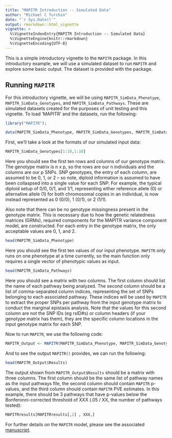 ```yaml
---
title: "MAPITR Introduction -- Simulated Data"
author: "Michael C Turchin"
date: "`r Sys.Date()`"
output: rmarkdown::html_vignette
vignette: >
  %\VignetteIndexEntry{MAPITR Introduction -- Simulated Data}
  %\VignetteEngine{knitr::rmarkdown}
  %\VignetteEncoding{UTF-8}
---
```


This is a simple introductory vignette to the `MAPITR` package. In this introductory example, we will use a simulated dataset to run `MAPITR` and explore some basic output. The dataset is provided with the package.

## Running `MAPITR`

For this introductory vignette, we will be using `MAPITR_SimData_Phenotype`, `MAPITR_SimData_Genotypes`, and `MAPITR_SimData_Pathways`. These are simulated datasets created for the purposes of unit testing and this vignette. To load 'MAPITR' and the datasets, run the following:

```r
library("MAPITR");

data(MAPITR_SimData_Phenotype, MAPITR_SimData_Genotypes, MAPITR_SimData_Pathways)
```

First, we'll take a look at the formats of our simulated input data:

```r
MAPITR_SimData_Genotypes[1:10,1:10]
```

Here you should see the first ten rows and columns of our genotype matrix. The genotype matrix is n x p, so the rows are our n individuals and the columns are our p SNPs. SNP genotypes, the entry of each column, are assumed to be 0, 1, or 2 -- so note, diploid information is assumed to have been collaspsed into a single value for each SNP. For example, the typical diploid setup of 0/0, 0/1, and 1/1, representing either reference allele (0) or alternative allele (1) for both chromosomal copies in an individual, is now instead represented as 0 (0/0), 1 (0/1), or 2 (1/1).

Also note that there can be no genotype missingness present in the genotype matrix. This is necessary due to how the genetic relatedness matrices (GRMs), required components for the MAPITR variance component model, are constructed. For each entry in the genotype matrix, the only acceptable values are 0, 1, and 2. 

```r
head(MAPITR_SimData_Phenotype)
```

Here you should see the first ten values of our input phenotype. `MAPITR` only runs on one phenotype at a time currently, so the main function only requires a single vector of phenotypic values as input. 


```r
head(MAPITR_SimData_Pathways)
```

Here you should see a matrix with two columns. The first column should list the name of each pathway being analyzed. The second column should be a list of comma-separated column indices, representing the set of SNPs belonging to each associated pathway. These indices will be used by `MAPITR` to extract the proper SNPs per pathway from the input genotype matrix to conduct the marginal epistasis analysis. Note that the values for this second column are not the SNP IDs (eg rsID#s) or column headers (if your genotype matrix has them), they are the specific column locations in the input genotype matrix for each SNP.

Now to run `MAPITR`, we use the following code:

```r
MAPITR_Output <- MAPITR(MAPITR_SimData_Phenotype, MAPITR_SimData_Genotypes, MAPITR_SimData_Pathways)
```

And to see the output `MAPITR()` provides, we can run the following:

```r
head(MAPITR_Output$Results)
```

The output shown from `MAPITR_Output$Results` should be a matrix with three columns. The first column should be the same list of pathway names as the input pathways file, the second column should contain `MAPITR` p-values, and the third column should contain `MAPITR` PVE estimates. In this example, there should be 3 pathways that have p-values below the Bonferonni-corrected threshold of XXX (.05 / XX, the number of pathways tested):

```r
MAPITRresults[MAPITRresults[,2] , XXX,]
```

For further details on the `MAPITR` model, please see the associated [manuscript][MAPITR-paper]. 

[MAPITR-paper]: http://biorxiv.org/
